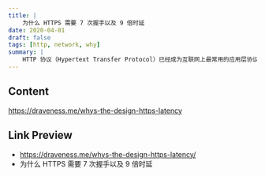 ```yaml
---
title: |
    为什么 HTTPS 需要 7 次握手以及 9 倍时延
date: 2020-04-01
draft: false
tags: [http, network, why]
summary: |
    HTTP 协议（Hypertext Transfer Protocol）已经成为互联网上最常用的应用层协议，然而其本身只是用于传输超文本的网络协议，不会提供任何安全上的保证，使用明文在互联网上传输数据包使得窃听和中间人攻击成为可能，通过 HTTP 传输密码其实与在互联网上裸奔也差不多。
---
```


## Content

https://draveness.me/whys-the-design-https-latency

## Link Preview

- https://draveness.me/whys-the-design-https-latency/
- 为什么 HTTPS 需要 7 次握手以及 9 倍时延
